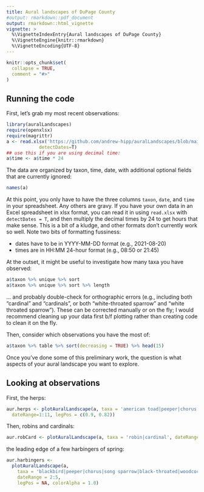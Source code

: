 ```yaml
---
title: Aural landscapes of DuPage County
#output: rmarkdown::pdf_document
output: rmarkdown::html_vignette
vignette: >
  %\VignetteIndexEntry{Aural landscapes of DuPage County}
  %\VignetteEngine{knitr::rmarkdown}
  %\VignetteEncoding{UTF-8}
---
```


```r
knitr::opts_chunk$set(
  collapse = TRUE,
  comment = "#>"
)
```

## Running the code
First, let's grab my most recent observations:
```r
library(auralLandscapes)
require(openxlsx)
require(magrittr)
a <- read.xlsx('https://github.com/andrew-hipp/auralLandscapes/blob/main/data/auralObservations.xlsx?raw=true',
            detectDates=T)
## use this if you are using decimal time:
a$time <- a$time * 24
```

The data are organized by taxon, time, date, with additional optional fields that are currently ignored:

```r
names(a)
```

At this point, you only have to have the three columns `taxon`, `date`, and `time` in your spreadsheet. Any others are gravy. If you have your own data in an Excel spreadsheet in xlsx format, you can read it in using `read.xlsx` with `detectDates = T`, and then multiply the decimal times by 24 to get hours that make sense. This is a bit of a kludge, and other formats don't currently work so well. Note two bits of formatting fussiness:

 * dates have to be in YYYY-MM-DD format (e.g., 2021-08-20)
 * times are in HH:MM 24-hour format (e.g., 08:50 or 21:45)

At the outset, it might be useful to investigate how many taxa you have observed:

```r
a$taxon %>% unique %>% sort
a$taxon %>% unique %>% sort %>% length
```

... and probably double-check for orthographic errors (e.g., including both "cardinal" and "cardinals", or both "white-throated sparrow" and "white throated sparrow"). These can be corrected manually or on the fly; I would recommend cleaning up your data first b/f plotting rather than creating code to clean it on the fly.

Then, consider which observations you have the most of:

```r
a$taxon %>% table %>% sort(decreasing = TRUE) %>% head(15)
```

Once you've done some of this preliminary work, the question is what aspects of your aural landscape you want to explore.

## Looking at observations
First, the herps:
```r
aur.herps <- plotAuralLandscape(a, taxa = 'american toad|peeper|chorus',
  dateRange=1:11, legPos = c(0.9, 0.82))
```

Then, robins and cardinals:
```r
aur.robCard <- plotAuralLandscape(a, taxa = 'robin|cardinal', dateRange=c(1:11))
```

the leading edge of a few harbingers of spring:
```r
aur.harbingers <-
  plotAuralLandscape(a,
    taxa = 'blackbird|peeper|chorus|song sparrow|black-throated|woodcock',
    dateRange = 2:5,
    legPos = NA, colorAlpha = 1.0)
```
